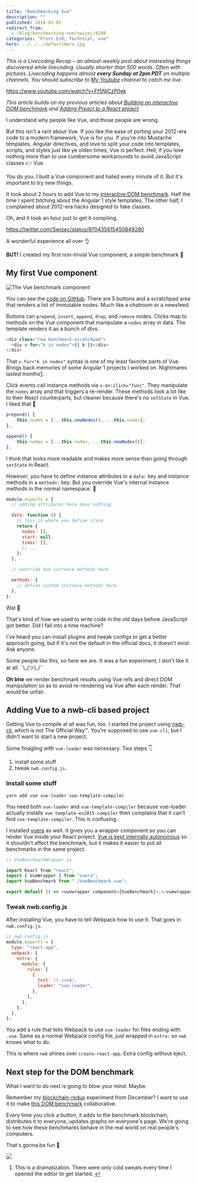 ```yaml
---
title: "Benchmarking Vue"
description: ""
published: 2018-03-05
redirect_from:
  - /blog/benchmarking-vue/swizec/8240
categories: "Front End, Technical, vue"
hero: ../../../defaultHero.jpg
---
```


_This is a Livecoding Recap – an almost-weekly post about interesting things discovered while livecoding. Usually shorter than 500 words. Often with pictures. Livecoding happens almost **every Sunday at 2pm PDT** on multiple channels. You should subscribe to [My Youtube](https://www.youtube.com/user/TheSwizec) channel to catch me live._

https://www.youtube.com/watch?v=Ff5NiCzP0ek

_This article builds on my previous articles about [Building an interactive DOM benchmark](https://swizec.com/blog/building-interactive-dom-benchmark-preliminary-results/swizec/8219) and [Adding Preact to a React project](https://swizec.com/blog/seamlessly-render-preact-component-react-project/swizec/8224)_

I understand why people like Vue, and those people are wrong.

But this isn't a rant about Vue. If you like the ease of porting your 2012-era code to a modern framework, Vue is for you. If you're into Mustache templates, Angular directives, and love to split your code into templates, scripts, and styles just like ye olden times, Vue is perfect. Hell, if you love nothing more than to use cumbersome workarounds to avoid JavaScript classes 👉 Vue.

You do you. I built a Vue component and hated every minute of it. But it's important to try new things.

It took about 2 hours to add Vue to my [interactive DOM benchmark](https://dom-benchmark.now.sh/). Half the time I spent bitching about the Angular 1 style templates. The other half, I complained about 2012-era hacks designed to fake classes.

Oh, and it took an hour just to get it compiling.

https://twitter.com/Swizec/status/970435615450849280

A wonderful experience all over 👌

**BUT!** I created my first non-trivial Vue component, a simple benchmark 🎉

## My first Vue component

![The Vue benchmark component](https://swizec.com/blog/wp-content/uploads/2018/03/component-screenshot.png)

You can see the [code on GitHub](https://github.com/Swizec/dom-benchmark/blob/master/src/benchmarks/VueBenchmark.vue). There are 5 buttons and a scratchpad area that renders a list of immutable nodes. Much like a chatroom or a newsfeed.

Buttons can `prepend`, `insert`, `append`, `drop`, and `remove` nodes. Clicks map to methods on the Vue component that manipulate a `nodes` array in data. The template renders it as a bunch of divs.

```javascript
<div class="row benchmark-scratchpad">
  <div v-for="k in nodes">{{ k }}</div>
</div>
```

That `v-for="k in nodes"` syntax is one of my least favorite parts of Vue. Brings back memories of some Angular 1 projects I worked on. Nightmares lasted months[1](#fn1).

Click events call instance methods via `v-on:click="func"`. They manipulate the `nodes` array and that triggers a re-render. These methods look a lot like to their React counterparts, but cleaner because there's no `setState` in Vue. I liked that 🤫

```javascript
prepend() {
    this.nodes = [...this.newNodes(), ...this.nodes];
},

append() {
    this.nodes = [...this.nodes, ...this.newNodes()];
},
```

I think that looks more readable and makes more sense than going through `setState` in React.

_However_, you have to define instance attributes in a `data:` key and instance methods in a `methods:` key. But you override Vue's internal instance methods in the normal namespace. 🤨

```javascript
module.exports = {
  // adding attributes here does nothing

  data: function () {
    // this is where you define state
    return {
      nodes: [],
      start: null,
      times: [],
      // ...
    };
  },

  // override Vue instance methods here

  methods: {
    // define custom instance methods here
  },
};
```

Wat 🤨

That's kind of how we used to write code in the old days before JavaScript got better. Did I fall into a time machine?

I've heard you can install plugins and tweak configs to get a better approach going, but if it's not the default in the official docs, it doesn't exist. Ask anyone.

Some people like this, so here we are. It was a fun experiment, I don't like it at all. ¯\\\_(ツ)\_/¯

**Oh btw** we render benchmark results using Vue refs and direct DOM manipulation so as to avoid re-rendering via Vue after each render. That would be unfair.

## Adding Vue to a nwb-cli based project

Getting Vue to compile at all was fun, too. I started the project using [nwb-cli](https://github.com/insin/nwb), which is not The Official Way™. You're supposed to use `vue-cli`, but I didn't want to start a new project.

Some finagling with `vue-loader` was necessary. Two steps 👇

1.  install some stuff
2.  tweak `nwb.config.js`.

### Install some stuff

    yarn add vue vue-loader vue-template-compiler

You need both `vue-loader` and `vue-template-compiler` because vue-loader actually installs `vue-template-es2015-compiler` then complains that it can't find `vue-template-compiler`. This is confusing.

I installed [vuera](https://github.com/akxcv/vuera) as well. It gives you a wrapper component so you can render Vue inside your React project. [Vue is kept internally autonomous](https://github.com/akxcv/vuera/blob/master/src/wrappers/Vue.js%60) so it shouldn't affect the benchmark, but it makes it easier to put all benchmarks in the same project.

```javascript
// VueBenchmarkWrapper.js

import React from "react";
import { VueWrapper } from "vuera";
import VueBenchmark from "./VueBenchmark.vue";

export default () => <vuewrapper component={VueBenchmark}>;</vuewrapper>;
```

### Tweak nwb.config.js

After installing Vue, you have to tell Webpack how to use it. That goes in `nwb.config.js`.

```javascript
// nwb.config.js
module.exports = {
  type: "react-app",
  webpack: {
    extra: {
      module: {
        rules: [
          {
            test: /\.vue$/,
            loader: "vue-loader",
          },
        ],
      },
    },
  },
};
```

You add a rule that tells Webpack to use `vue-loader` for files ending with `.vue`. Same as a normal Webpack config file, just wrapped in `extra:` so `nwb` knows what to do.

This is where `nwb` shines over `create-react-app`. Extra config without eject.

## Next step for the DOM benchmark

What I want to do next is going to blow your mind. Maybe.

Remember my [blockchain-redux](https://swizec.com/blog/blockchain-redux-experiment-part-2/swizec/8055) experiment from December? I want to use it to make [this DOM benchmark](https://dom-benchmark.now.sh/) collaborative.

Every time you click a button, it adds to the benchmark blockchain, distributes it to everyone, updates graphs on everyone's page. We're going to see how these benchmarks behave in the real world on real people's computers.

That's gonna be fun 🤘

![](./img/media-u0v3z2iQLxyHC-giphy.gif)

1.  This is a dramatization. There were only cold sweats every time I opened the editor to get started. [↩](#ffn1)
